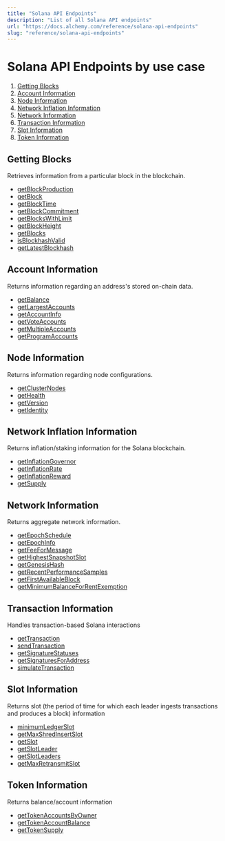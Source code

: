 ```yaml
---
title: "Solana API Endpoints"
description: "List of all Solana API endpoints"
url: "https://docs.alchemy.com/reference/solana-api-endpoints"
slug: "reference/solana-api-endpoints"
---
```



# Solana API Endpoints by use case

1. [Getting Blocks](#getting-blocks)
2. [Account Information](#account-information)
3. [Node Information](#node-information)
4. [Network Inflation Information](#network-inflation-information)
5. [Network Information](#network-information)
6. [Transaction Information](#transaction-information)
7. [Slot Information](#slot-information)
8. [Token Information](#token-information)

## Getting Blocks

Retrieves information from a particular block in the blockchain.

* [getBlockProduction](/reference/getblockproduction)
* [getBlock](/reference/getblock)
* [getBlockTime](/reference/getblocktime)
* [getBlockCommitment](/reference/getblockcommitment)
* [getBlocksWithLimit](/reference/getblockswithlimit)
* [getBlockHeight](/reference/getblockheight)
* [getBlocks](/reference/getblocks)
* [isBlockhashValid](/reference/isblockhashvalid)
* [getLatestBlockhash](/reference/getlatestblockhash)

## Account Information

Returns information regarding an address's stored on-chain data.

* [getBalance](/reference/getbalance)
* [getLargestAccounts](/reference/getlargestaccounts)
* [getAccountInfo](/reference/getaccountinfo)
* [getVoteAccounts](/reference/getvoteaccounts)
* [getMultipleAccounts](/reference/getmultipleaccounts)
* [getProgramAccounts](/reference/getprogramaccounts)

## Node Information

Returns information regarding node configurations.

* [getClusterNodes](/reference/getclusternodes)
* [getHealth](/reference/gethealth)
* [getVersion](/reference/getversion)
* [getIdentity](/reference/getidentity)

## Network Inflation Information

Returns inflation/staking information for the Solana blockchain.

* [getInflationGovernor](/reference/getinflationgovernor)
* [getInflationRate](/reference/getinflationrate)
* [getInflationReward](/reference/getinflationreward)
* [getSupply](/reference/getsupply)

## Network Information

Returns aggregate network information.

* [getEpochSchedule](/reference/getepochschedule)
* [getEpochInfo](/reference/getepochinfo)
* [getFeeForMessage](/reference/getfeeformessage)
* [getHighestSnapshotSlot](/reference/gethighestsnapshotslot)
* [getGenesisHash](/reference/getgenesishash)
* [getRecentPerformanceSamples](/reference/getrecentperformancesamples)
* [getFirstAvailableBlock](/reference/getfirstavailableblock)
* [getMinimumBalanceForRentExemption](/reference/getminimumbalanceforrentexemption)

## Transaction Information

Handles transaction-based Solana interactions

* [getTransaction](/reference/gettransaction)
* [sendTransaction](/reference/sendtransaction)
* [getSignatureStatuses](/reference/getsignaturestatuses)
* [getSignaturesForAddress](/reference/getsignaturesforaddress)
* [simulateTransaction](/reference/simulatetransaction)

## Slot Information

Returns slot (the period of time for which each leader ingests transactions and produces a block) information

* [minimumLedgerSlot](/reference/minimumledgerslot)
* [getMaxShredInsertSlot](/reference/getmaxshredinsertslot)
* [getSlot](/reference/getslot)
* [getSlotLeader](/reference/getslotleader)
* [getSlotLeaders](/reference/getslotleaders)
* [getMaxRetransmitSlot](/reference/getmaxretransmitslot)

## Token Information

Returns balance/account information

* [getTokenAccountsByOwner](/reference/gettokenaccountsbyowner)
* [getTokenAccountBalance](/reference/gettokenaccountbalance)
* [getTokenSupply](/reference/gettokensupply)
